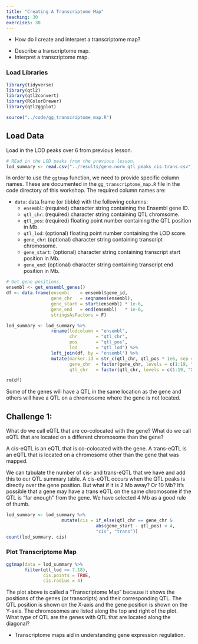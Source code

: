 ```yaml
---
title: "Creating A Transcriptome Map"
teaching: 30
exercises: 30
---
```


:::::::::::::::::::::::::::::::::::::: questions 

- How do I create and interpret a transcriptome map?

::::::::::::::::::::::::::::::::::::::::::::::::

::::::::::::::::::::::::::::::::::::: objectives

- Describe a transcriptome map.
- Interpret a transcriptome map.

::::::::::::::::::::::::::::::::::::::::::::::::



### Load Libraries  

```r
library(tidyverse)
library(qtl2)
library(qtl2convert)
library(RColorBrewer)
library(qtl2ggplot)

source("../code/gg_transcriptome_map.R")
```

## Load Data

Load in the LOD peaks over 6 from previous lesson.

```r
# REad in the LOD peaks from the previous lesson.
lod_summary <- read.csv("../results/gene.norm_qtl_peaks_cis.trans.csv")
```

In order to use the `ggtmap` function, we need to provide specific column names. 
These are documented in the `gg_transcriptome_map.R` file in the code directory 
of this workshop. The required column names are:

* `data`: data.frame (or tibble) with the following columns:
    * `ensembl`: (required) character string containing the Ensembl gene ID.
    * `qtl_chr`: (required) character string containing QTL chromsome.
    * `qtl_pos`: (required) floating point number containing the QTL position in 
    Mb.
    * `qtl_lod`: (optional) floating point number containing the LOD score.
    * `gene_chr`:  (optional) character string containing transcript chromosome.
    * `gene_start`: (optional) character string containing transcript start 
    position in Mb.
    * `gene_end`:  (optional) character string containing transcript end 
    position in Mb.

```r

# Get gene positions.
ensembl <- get_ensembl_genes()
df <- data.frame(ensembl    = ensembl$gene_id, 
                 gene_chr   = seqnames(ensembl), 
                 gene_start = start(ensembl) * 1e-6, 
                 gene_end   = end(ensembl)   * 1e-6,
                 stringsAsFactors = F)

lod_summary <- lod_summary %>% 
                 rename(lodcolumn = "ensembl",
                        chr       = "qtl_chr",
                        pos       = "qtl_pos",
                        lod       = "qtl_lod") %>% 
                 left_join(df, by = "ensembl") %>% 
                 mutate(marker.id = str_c(qtl_chr, qtl_pos * 1e6, sep = "_"),
                        gene_chr  = factor(gene_chr, levels = c(1:19, "X")),
                        qtl_chr   = factor(qtl_chr, levels = c(1:19, "X")))

rm(df)
```

Some of the genes will have a QTL in the same location as the gene and others 
will have a QTL on a chromosome where the gene is not located. 

::::::::::::::::::::::::::::::::::::: challenge 

## Challenge 1: 

 What do we call eQTL that are co-colocated with the gene?
  What do we call eQTL that are located on a different chromosome than the gene?


:::::::::::::::::::::::: solution 

A cis-eQTL is an eQTL that is co-colocated with the gene.
A trans-eQTL is an eQTL that is located on a chromosome other than the gene that 
was mapped.

:::::::::::::::::::::::::::::::::


::::::::::::::::::::::::::::::::::::::::::::::::


We can tabulate the number of cis- and trans-eQTL that we have and add this to 
our QTL summary table. A cis-eQTL occurs when the QTL peaks is directly over the 
gene position. But what if it is 2 Mb away? Or 10 Mb? It's possible that a gene 
may have a trans eQTL on the same chromosome if the QTL is "far enough" from the 
gene. We have selected 4 Mb as a good rule of thumb.

```r
lod_summary <- lod_summary %>% 
                     mutate(cis = if_else(qtl_chr == gene_chr & 
                                  abs(gene_start - qtl_pos) < 4, 
                                  "cis", "trans"))
count(lod_summary, cis)
```

### Plot Transcriptome Map

```r
ggtmap(data = lod_summary %>% 
       filter(qtl_lod >= 7.18), 
              cis.points = TRUE, 
              cis.radius = 4)
```

The plot above is called a "Transcriptome Map" because it shows the positions of 
the genes (or transcripts) and their corresponding QTL. The QTL position is 
shown on the X-axis and the gene position is shown on the Y-axis. The 
chromosomes are listed along the top and right of the plot. What type of QTL are 
the genes with QTL that are located along the diagonal?


::::::::::::::::::::::::::::::::::::: keypoints 

- Transcriptome maps aid in understanding gene expression regulation.

::::::::::::::::::::::::::::::::::::::::::::::::
